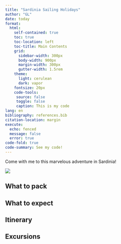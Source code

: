 ```yaml
---
title: "Sardinia Sailing Holidays"
author: "GL"
date: today
format: 
  html:
    self-contained: true
    toc: true
    toc-location: left
    toc-title: Main Contents
    grid:
      sidebar-width: 300px
      body-width: 900px
      margin-width: 300px
      gutter-width: 1.5rem
    theme: 
      light: cerulean
      dark: vapor
    fontsize: 20px
    code-tools: 
     source: false
     toggle: false
     caption: This is my code
lang: en
bibliography: references.bib
citation-location: margin
execute: 
  echo: fenced
  message: false
  error: true
code-fold: true
code-summary: See my code!
---
```


Come with me to this marvelous adventure in Sardinia!

![](img/boat1.png)

## What to pack

## What to expect

## Itinerary

## Excursions 

